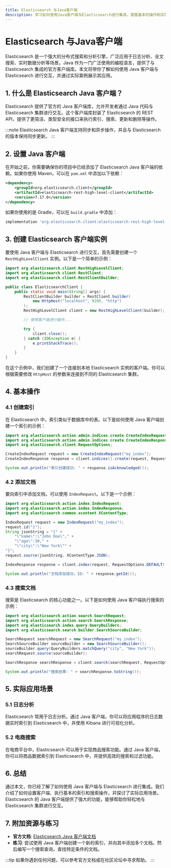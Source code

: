 ```yaml
---
title: Elasticsearch 与Java客户端
description: 学习如何使用Java客户端与Elasticsearch进行集成，掌握基本的操作和实际应用场景。
---
```


# Elasticsearch 与Java客户端

Elasticsearch 是一个强大的分布式搜索和分析引擎，广泛应用于日志分析、全文搜索、实时数据分析等场景。Java 作为一门广泛使用的编程语言，提供了与 Elasticsearch 集成的官方客户端库。本文将带你了解如何使用 Java 客户端与 Elasticsearch 进行交互，并通过实际案例展示其应用。

## 1. 什么是 Elasticsearch Java 客户端？

Elasticsearch 提供了官方的 Java 客户端库，允许开发者通过 Java 代码与 Elasticsearch 集群进行交互。这个客户端库封装了 Elasticsearch 的 REST API，提供了更简洁、类型安全的接口来执行索引、搜索、更新和删除等操作。

:::note
Elasticsearch Java 客户端支持同步和异步操作，并且与 Elasticsearch 的版本保持同步更新。
:::

## 2. 设置 Java 客户端

在开始之前，你需要确保你的项目中已经添加了 Elasticsearch Java 客户端的依赖。如果你使用 Maven，可以在 `pom.xml` 中添加以下依赖：

```xml
<dependency>
    <groupId>org.elasticsearch.client</groupId>
    <artifactId>elasticsearch-rest-high-level-client</artifactId>
    <version>7.17.0</version>
</dependency>
```

如果你使用的是 Gradle，可以在 `build.gradle` 中添加：

```groovy
implementation 'org.elasticsearch.client:elasticsearch-rest-high-level-client:7.17.0'
```

## 3. 创建 Elasticsearch 客户端实例

要使用 Java 客户端与 Elasticsearch 进行交互，首先需要创建一个 `RestHighLevelClient` 实例。以下是一个简单的示例：

```java
import org.elasticsearch.client.RestHighLevelClient;
import org.elasticsearch.client.RestClient;
import org.elasticsearch.client.RestClientBuilder;

public class ElasticsearchClient {
    public static void main(String[] args) {
        RestClientBuilder builder = RestClient.builder(
            new HttpHost("localhost", 9200, "http")
        );
        RestHighLevelClient client = new RestHighLevelClient(builder);

        // 使用客户端进行操作...

        try {
            client.close();
        } catch (IOException e) {
            e.printStackTrace();
        }
    }
}
```

在这个示例中，我们创建了一个连接到本地 Elasticsearch 实例的客户端。你可以根据需要修改 `HttpHost` 的参数来连接到不同的 Elasticsearch 集群。

## 4. 基本操作

### 4.1 创建索引

在 Elasticsearch 中，索引类似于数据库中的表。以下是如何使用 Java 客户端创建一个索引的示例：

```java
import org.elasticsearch.action.admin.indices.create.CreateIndexRequest;
import org.elasticsearch.action.admin.indices.create.CreateIndexResponse;
import org.elasticsearch.client.RequestOptions;

CreateIndexRequest request = new CreateIndexRequest("my_index");
CreateIndexResponse response = client.indices().create(request, RequestOptions.DEFAULT);

System.out.println("索引创建成功: " + response.isAcknowledged());
```

### 4.2 添加文档

要向索引中添加文档，可以使用 `IndexRequest`。以下是一个示例：

```java
import org.elasticsearch.action.index.IndexRequest;
import org.elasticsearch.action.index.IndexResponse;
import org.elasticsearch.common.xcontent.XContentType;

IndexRequest request = new IndexRequest("my_index");
request.id("1");
String jsonString = "{" +
    "\"name\":\"John Doe\"," +
    "\"age\":30," +
    "\"city\":\"New York\"" +
"}";
request.source(jsonString, XContentType.JSON);

IndexResponse response = client.index(request, RequestOptions.DEFAULT);

System.out.println("文档添加成功，ID: " + response.getId());
```

### 4.3 搜索文档

搜索是 Elasticsearch 的核心功能之一。以下是如何使用 Java 客户端执行搜索的示例：

```java
import org.elasticsearch.action.search.SearchRequest;
import org.elasticsearch.action.search.SearchResponse;
import org.elasticsearch.index.query.QueryBuilders;
import org.elasticsearch.search.builder.SearchSourceBuilder;

SearchRequest searchRequest = new SearchRequest("my_index");
SearchSourceBuilder sourceBuilder = new SearchSourceBuilder();
sourceBuilder.query(QueryBuilders.matchQuery("city", "New York"));
searchRequest.source(sourceBuilder);

SearchResponse searchResponse = client.search(searchRequest, RequestOptions.DEFAULT);

System.out.println("搜索结果: " + searchResponse.toString());
```

## 5. 实际应用场景

### 5.1 日志分析

Elasticsearch 常用于日志分析。通过 Java 客户端，你可以将应用程序的日志数据实时索引到 Elasticsearch 中，并使用 Kibana 进行可视化分析。

### 5.2 电商搜索

在电商平台中，Elasticsearch 可以用于实现商品搜索功能。通过 Java 客户端，你可以将商品数据索引到 Elasticsearch 中，并提供高效的搜索和过滤功能。

## 6. 总结

通过本文，你已经了解了如何使用 Java 客户端与 Elasticsearch 进行集成。我们介绍了如何设置客户端、执行基本的索引和搜索操作，并探讨了实际应用场景。Elasticsearch 的 Java 客户端提供了强大的功能，能够帮助你轻松地与 Elasticsearch 集群进行交互。

## 7. 附加资源与练习

- **官方文档**: [Elasticsearch Java 客户端文档](https://www.elastic.co/guide/en/elasticsearch/client/java-rest/current/index.html)
- **练习**: 尝试使用 Java 客户端创建一个新的索引，并向其中添加多个文档。然后编写一个搜索查询，查找特定条件的文档。

:::tip
如果你遇到任何问题，可以参考官方文档或在社区论坛中寻求帮助。
:::